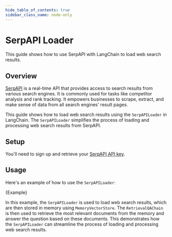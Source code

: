 ```yaml
---
hide_table_of_contents: true
sidebar_class_name: node-only
---
```


# SerpAPI Loader

This guide shows how to use SerpAPI with LangChain to load web search results.

## Overview

[SerpAPI](https://serpapi.com/) is a real-time API that provides access to search results from various search engines. It is commonly used for tasks like competitor analysis and rank tracking. It empowers businesses to scrape, extract, and make sense of data from all search engines' result pages.

This guide shows how to load web search results using the `SerpAPILoader` in LangChain. The `SerpAPILoader` simplifies the process of loading and processing web search results from SerpAPI.

## Setup

You'll need to sign up and retrieve your [SerpAPI API key](https://serpapi.com/dashboard).

## Usage

Here's an example of how to use the `SerpAPILoader`:


<CodeBlock language="typescript">{Example}</CodeBlock>

In this example, the `SerpAPILoader` is used to load web search results, which are then stored in memory using `MemoryVectorStore`. The `RetrievalQAChain` is then used to retrieve the most relevant documents from the memory and answer the question based on these documents. This demonstrates how the `SerpAPILoader` can streamline the process of loading and processing web search results.
